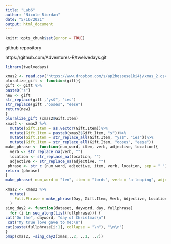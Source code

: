 ```yaml
---
title: "Lab6"
author: "Nicole Riordan"
date: "5/16/2021"
output: html_document
---
```


```r
knitr::opts_chunk$set(error = TRUE)
```

github repository

https://github.com/Adventures-R/twelvedays.git


```r
library(twelvedays)
```

```r
xmas2 <- read.csv("https://www.dropbox.com/s/ap2hqssese1ki4j/xmas_2.csv?dl=1")
pluralize_gift <- function(gift){
gift <- gift %>%
paste0("s")
new <- gift
str_replace(gift ,"ys$", "ies")
str_replace(gift ,"ooses", "eese")
return(new)
}
pluralize_gift (xmas2$Gift.Item)
xmas2 <- xmas2 %>%
  mutate(Gift.Item = as.vector(Gift.Item))%>%
  mutate(Gift.Item = paste0(xmas2$Gift.Item, "s"))%>%
  mutate(Gift.Item = str_replace_all(Gift.Item, "ys$", "ies"))%>%
  mutate(Gift.Item = str_replace_all(Gift.Item, "ooses", "eese"))
make_phrase <- function(num_word, item, verb, adjective, location){
  verb <- str_replace_na(verb, "")
  location <- str_replace_na(location, "")
  adjective <- str_replace_na(adjective, "")
 phrase <- str_c (num_word, adjective, item, verb, location, sep = " ")
return (phrase)
}
make_phrase( num_word = "ten", item = "lords", verb = "a-leaping", adjective = "", location = "")

xmas2 <- xmas2 %>%
  mutate(
    Full.Phrase = make_phrase(Day, Gift.Item, Verb, Adjective, Location)
  )
sing_day2 <- function(dataset, dayword, day, fullphrase)
  for (i in seq_along(list(fullphrase))) {
cat("On the", dayword, "day of Christmas\n")
 cat("My true love gave to me:\n")
cat(paste(fullphrase[i:1], collapse = "\n"), "\n\n")
}
pmap(xmas2, ~sing_day2(xmas,..2, ..1, ..7))

```

